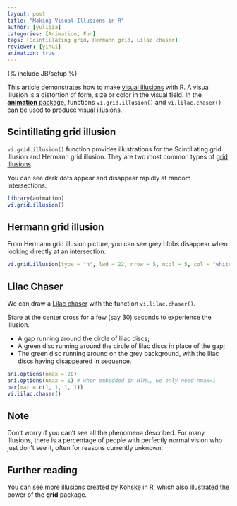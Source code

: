 ```yaml
---
layout: post
title: "Making Visual Illusions in R"
author: [yulijia]
categories: [Animation, Fun]
tags: [Scintillating grid, Hermann grid, Lilac chaser]
reviewer: [yihui]
animation: true
---
```

{% include JB/setup %}

This article demonstrates how to make [visual
illusions](http://en.wikipedia.org/wiki/Optical_illusion) with R. A visual illusion is a distortion
of form, size or color in the visual field. In the [**animation**
package](http://yihui.name/animation), functions `vi.grid.illusion()` and `vi.lilac.chaser()` can
be used to produce visual illusions.

## Scintillating grid illusion

`vi.grid.illusion()` function provides illustrations for the Scintillating grid illusion and
Hermann grid illusion. They are two most common types of [grid
illusions](http://en.wikipedia.org/wiki/Grid_illusion).

You can see dark dots appear and disappear rapidly at random intersections.

```r
library(animation)
vi.grid.illusion()
```

## Hermann grid illusion

From Hermann grid illusion picture, you can see grey blobs disappear when looking directly at an
intersection.

```r
vi.grid.illusion(type = "h", lwd = 22, nrow = 5, ncol = 5, col = "white")
```

## Lilac Chaser

We can draw a [Lilac chaser](http://en.wikipedia.org/wiki/Lilac_chaser) with the function
`vi.lilac.chaser()`.

Stare at the center cross for a few (say 30) seconds to experience the illusion.

- A gap running around the circle of lilac discs;
- A green disc running around the circle of lilac discs in place of the gap;
- The green disc running around on the grey background, with the lilac discs having disappeared in sequence.

```r
ani.options(nmax = 20)
ani.options(nmax = 1) # when embedded in HTML, we only need nmax=1
par(mar = c(1, 1, 1, 1))
vi.lilac.chaser()
```

## Note

Don’t worry if you can't see all the phenomena described. For many illusions, there is a percentage
of people with perfectly normal vision who just don’t see it, often for reasons currently unknown.

## Further reading

You can see more illusions created by [Kohske](http://rpubs.com/kohske/R-de-illusion) in R, which
also illustrated the power of the **grid** package.
